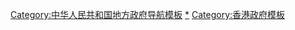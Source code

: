 [[Category:中华人民共和国地方政府导航模板|Category:中华人民共和国地方政府导航模板]]
[[Category:香港特别行政区政府|*]]
[[Category:香港政府模板|Category:香港政府模板]]